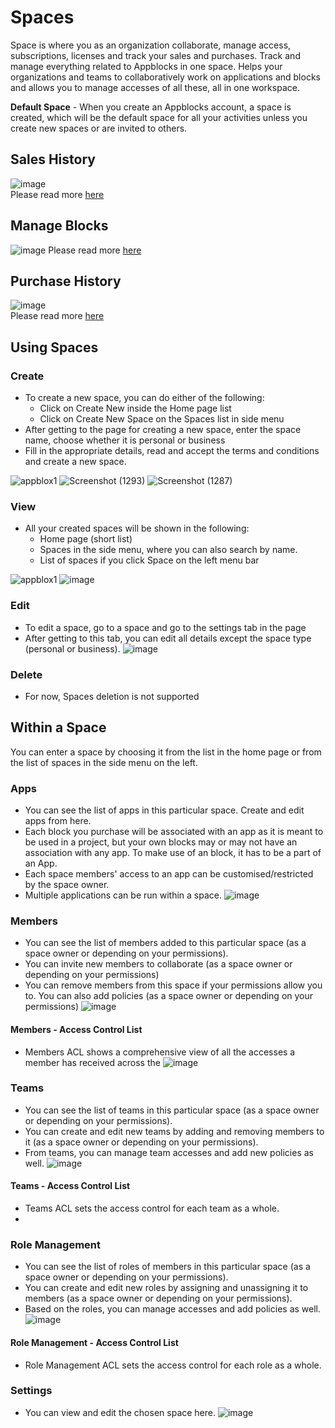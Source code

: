 # Spaces

Space is where you as an organization collaborate, manage access, subscriptions, licenses and track your sales and purchases. Track and manage everything related to Appblocks in one space. Helps your organizations and teams to collaboratively work on applications and blocks and allows you to manage accesses of all these, all in one workspace.

**Default Space** - When you create an Appblocks account, a space is created, which will be the default space for all your activities unless you create new spaces or are invited to others.

## Sales History  
![image](https://user-images.githubusercontent.com/33730398/218027212-4af0b9b5-b310-440e-887d-47ee270a416c.png)  
Please read more [here](https://docs.appblocks.com/docs/Sales%20and%20Purchases/Tracking%20your%20Sales%20and%20Orders#sales-history)  
## Manage Blocks
![image](https://user-images.githubusercontent.com/33730398/218026752-88d59e04-20c5-46b0-8ea7-fd49d8a9df85.png)
Please read more [here](https://docs.appblocks.com/docs/Sales%20and%20Purchases/Tracking%20your%20Sales%20and%20Orders#manage-blocks)  
## Purchase History  
![image](https://user-images.githubusercontent.com/33730398/218027463-764fd4f2-4b99-4b2e-8d7a-55cc8b1c9e31.png)  
Please read more [here](https://docs.appblocks.com/docs/Sales%20and%20Purchases/Tracking%20your%20Sales%20and%20Orders#purchase-history)  
## Using Spaces
### Create
* To create a new space, you can do either of the following:
    * Click on Create New inside the Home page list
    * Click on Create New Space on the Spaces list in side menu
* After getting to the page for creating a new space, enter the space name, choose whether it is personal or business
* Fill in the appropriate details, read and accept the terms and conditions and create a new space.

 ![appblox1](https://user-images.githubusercontent.com/97872852/203815423-ab340f16-f85d-454a-9d16-aec76055d569.png)
![Screenshot (1293)](https://user-images.githubusercontent.com/97872852/203817026-726c1e40-b25c-4f7b-a354-8067275ca9fb.png)
![Screenshot (1287)](https://user-images.githubusercontent.com/97872852/203817110-6dfde0c1-cd70-456f-9f64-f3085f8afad0.png)

### View
* All your created spaces will be shown in the following:
    * Home page (short list)
    * Spaces in the side menu, where you can also search by name.
    * List of spaces if you click Space on the left menu bar

![appblox1](https://user-images.githubusercontent.com/97872852/203819120-ba567b84-d94d-4a7d-9e4b-c54b4a8911fc.png)
![image](https://user-images.githubusercontent.com/33730398/217849349-ff497bee-e8f8-4def-a295-17198a61fbea.png)

### Edit
* To edit a space, go to a space and go to the settings tab in the page
* After getting to this tab, you can edit all details except the space type (personal or business).
![image](https://user-images.githubusercontent.com/33730398/217850797-8353f1d0-eb12-434c-873f-785295b1abe1.png)


### Delete
* For now, Spaces deletion is not supported

## Within a Space
You can enter a space by choosing it from the list in the home page or from the list of spaces in the side menu on the left.

### Apps
* You can see the list of apps in this particular space. Create and edit apps from here.
* Each block you purchase will be associated with an app as it is meant to be used in a project, but your own blocks may or may not have an association with any app. To make use of an block, it has to be a part of an App.
* Each space members' access to an app can be customised/restricted by the space owner.
* Multiple applications can be run within a space.
![image](https://user-images.githubusercontent.com/33730398/218028572-159741c0-7d75-47f0-b48c-83ba0f02815f.png)

### Members
* You can see the list of members added to this particular space (as a space owner or depending on your permissions). 
* You can invite new members to collaborate (as a space owner or depending on your permissions)
* You can remove members from this space if your permissions allow you to. You can also add policies (as a space owner or depending on your permissions)
![image](https://user-images.githubusercontent.com/33730398/218029045-be34fb44-9641-4365-87f1-c8adbccacd13.png)

#### Members - Access Control List
* Members ACL shows a comprehensive view of all the accesses a member has received across the 
![image](https://user-images.githubusercontent.com/33730398/218034862-77a2f0cb-de58-437c-9dce-9ea53a9c3eb9.png)


### Teams
* You can see the list of teams in this particular space (as a space owner or depending on your permissions). 
* You can create and edit new teams by adding and removing members to it (as a space owner or depending on your permissions).
* From teams, you can manage team accesses and add new policies as well.
![image](https://user-images.githubusercontent.com/33730398/218075767-95eeee1b-cf07-49b2-8538-07db66eec6eb.png)

#### Teams - Access Control List
* Teams ACL sets the access control for each team as a whole.
*  

### Role Management
* You can see the list of roles of members in this particular space (as a space owner or depending on your permissions).
* You can create and edit new roles by assigning and unassigning it to members (as a space owner or depending on your permissions).
* Based on the roles, you can manage accesses and add policies as well.
![image](https://user-images.githubusercontent.com/33730398/218075877-7dc0ae2f-01cf-4548-94e1-75afeaaa4b93.png)

#### Role Management - Access Control List
* Role Management ACL sets the access control for each role as a whole.

### Settings
* You can view and edit the chosen space here.
![image](https://user-images.githubusercontent.com/33730398/218076047-88146b80-9b82-4917-ba88-fdc5f668b3bb.png)



